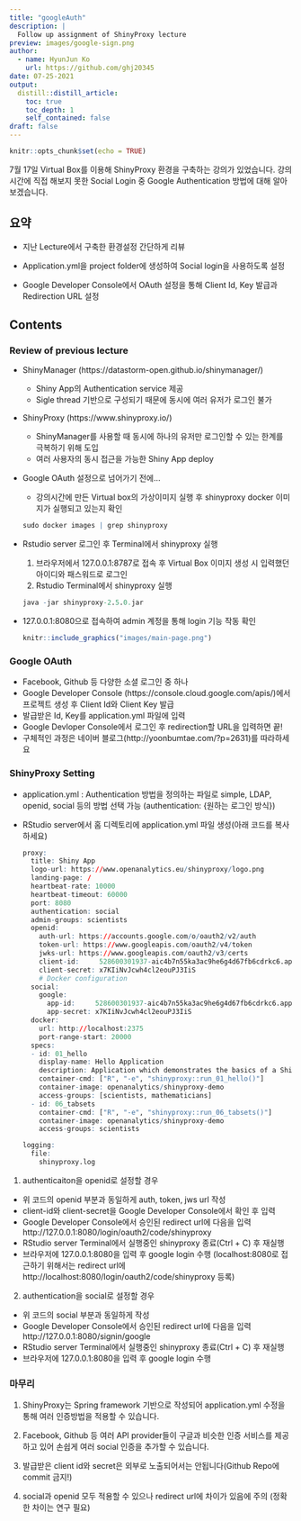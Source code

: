 ```yaml
---
title: "googleAuth"
description: |
  Follow up assignment of ShinyProxy lecture
preview: images/google-sign.png
author:
  - name: HyunJun Ko
    url: https://github.com/ghj20345
date: 07-25-2021
output:
  distill::distill_article:
    toc: true
    toc_depth: 1
    self_contained: false
draft: false
---
```



```r
knitr::opts_chunk$set(echo = TRUE)
```

7월 17일 Virtual Box를 이용해 ShinyProxy 환경을 구축하는 강의가 있었습니다.
강의 시간에 직접 해보지 못한 Social Login 중 Google Authentication 방법에 대해 알아보겠습니다.



## 요약
* 지난 Lecture에서 구축한 환경설정 간단하게 리뷰

* Application.yml을 project folder에 생성하여 Social login을 사용하도록 설정

* Google Developer Console에서 OAuth 설정을 통해 Client Id, Key 발급과 Redirection URL 설정

## Contents

### Review of previous lecture
* ShinyManager (https://datastorm-open.github.io/shinymanager/)
  + Shiny App의 Authentication service 제공
  + Sigle thread 기반으로 구성되기 때문에 동시에 여러 유저가 로그인 불가
  
* ShinyProxy (https://www.shinyproxy.io/)
  + ShinyManager를 사용할 때 동시에 하나의 유저만 로그인할 수 있는 한계를 극복하기        위해 도입
  + 여러 사용자의 동시 접근을 가능한 Shiny App deploy
  
* Google OAuth 설정으로 넘어가기 전에...
  + 강의시간에 만든 Virtual box의 가상이미지 실행 후 shinyproxy docker 이미지가 실행되고 있는지 확인
  
  ```r
  sudo docker images | grep shinyproxy
  ```
  
+ Rstudio server 로그인 후 Terminal에서 shinyproxy 실행
  1. 브라우저에서 127.0.0.1:8787로 접속 후 Virtual Box 이미지 생성 시 입력했던 아이디와 패스워드로 로그인
  2. Rstudio Terminal에서 shinyproxy 실행
  
  ```r
  java -jar shinyproxy-2.5.0.jar
  ```

+ 127.0.0.1:8080으로 접속하여 admin 계정을 통해 login 기능 작동 확인

  ```r
  knitr::include_graphics("images/main-page.png")
  ```
  
### Google OAuth
* Facebook, Github 등 다양한 소셜 로그인 중 하나
* Google Developer Console (https://console.cloud.google.com/apis/)에서 프로젝트 생성 후 Client Id와 Client Key 발급
* 발급받은 Id, Key를 application.yml 파일에 입력
* Google Devloper Console에서 로그인 후 redirection할 URL을 입력하면 끝!
* 구체적인 과정은 네이버 블로그(http://yoonbumtae.com/?p=2631)를 따라하세요

### ShinyProxy Setting
* application.yml : Authentication 방법을 정의하는 파일로 simple, LDAP, openid, social 등의 방법 선택 가능 (authentication: {원하는 로그인 방식})
* RStudio server에서 홈 디렉토리에 application.yml 파일 생성(아래 코드를 복사하세요)

  ```r
proxy:
    title: Shiny App
    logo-url: https://www.openanalytics.eu/shinyproxy/logo.png
    landing-page: /
    heartbeat-rate: 10000
    heartbeat-timeout: 60000
    port: 8080
    authentication: social
    admin-groups: scientists
    openid:
      auth-url: https://accounts.google.com/o/oauth2/v2/auth
      token-url: https://www.googleapis.com/oauth2/v4/token
      jwks-url: https://www.googleapis.com/oauth2/v3/certs
      client-id:     528600301937-aic4b7n55ka3ac9he6g4d67fb6cdrkc6.apps.googleusercontent.com
      client-secret: x7KIiNvJcwh4cl2eouPJ3IiS
      # Docker configuration
    social:
      google:
        app-id:     528600301937-aic4b7n55ka3ac9he6g4d67fb6cdrkc6.apps.googleusercontent.com
        app-secret: x7KIiNvJcwh4cl2eouPJ3IiS
    docker:
      url: http://localhost:2375
      port-range-start: 20000
    specs:
    - id: 01_hello
      display-name: Hello Application
      description: Application which demonstrates the basics of a Shiny app
      container-cmd: ["R", "-e", "shinyproxy::run_01_hello()"]
      container-image: openanalytics/shinyproxy-demo
      access-groups: [scientists, mathematicians]
    - id: 06_tabsets
      container-cmd: ["R", "-e", "shinyproxy::run_06_tabsets()"]
      container-image: openanalytics/shinyproxy-demo
      access-groups: scientists

  logging:
    file:
      shinyproxy.log
```

1. authenticaiton을 openid로 설정할 경우
  + 위 코드의 openid 부분과 동일하게 auth, token, jws url 작성
  + client-id와 client-secret을 Google Developer Console에서 확인 후 입력
  + Google Developer Console에서 승인된 redirect url에 다음을 입력
    http://127.0.0.1:8080/login/oauth2/code/shinyproxy
  + RStudio server Terminal에서 실행중인 shinyproxy 종료(Ctrl + C) 후 재실행
  + 브라우저에 127.0.0.1:8080을 입력 후 google login 수행
    (localhost:8080로 접근하기 위해서는 redirect url에 http://localhost:8080/login/oauth2/code/shinyproxy 등록)
    
2. authentication을 social로 설정할 경우
  + 위 코드의 social 부분과 동일하게 작성
  + Google Developer Console에서 승인된 redirect url에 다음을 입력
  http://127.0.0.1:8080/signin/google
  + RStudio server Terminal에서 실행중인 shinyproxy 종료(Ctrl + C) 후 재실행
  + 브라우저에 127.0.0.1:8080을 입력 후 google login 수행

### 마무리
1. ShinyProxy는 Spring framework 기반으로 작성되어 application.yml 수정을 통해 여러 인증방법을 적용할 수 있습니다. 

2. Facebook, Github 등 여러 API provider들이 구글과 비슷한 인증 서비스를 제공하고 있어 손쉽게 여러 social 인증을 추가할 수 있습니다.

3. 발급받은 client id와 secret은 외부로 노출되어서는 안됩니다(Github Repo에 commit 금지!)

4. social과 openid 모두 적용할 수 있으나 redirect url에 차이가 있음에 주의
(정확한 차이는 연구 필요)
